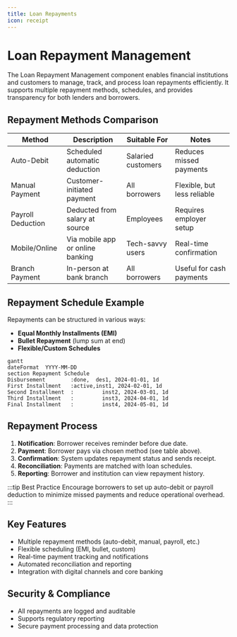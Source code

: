 ```yaml
---
title: Loan Repayments
icon: receipt
---
```


# Loan Repayment Management

The Loan Repayment Management component enables financial institutions and customers to manage, track, and process loan repayments efficiently. It supports multiple repayment methods, schedules, and provides transparency for both lenders and borrowers.

## Repayment Methods Comparison

| Method              | Description                          | Suitable For         | Notes                       |
|---------------------|--------------------------------------|----------------------|-----------------------------|
| Auto-Debit          | Scheduled automatic deduction        | Salaried customers   | Reduces missed payments     |
| Manual Payment      | Customer-initiated payment           | All borrowers        | Flexible, but less reliable |
| Payroll Deduction   | Deducted from salary at source       | Employees            | Requires employer setup     |
| Mobile/Online       | Via mobile app or online banking     | Tech-savvy users     | Real-time confirmation      |
| Branch Payment      | In-person at bank branch             | All borrowers        | Useful for cash payments    |

## Repayment Schedule Example

Repayments can be structured in various ways:
- **Equal Monthly Installments (EMI)**
- **Bullet Repayment** (lump sum at end)
- **Flexible/Custom Schedules**

```mermaid
gantt
dateFormat  YYYY-MM-DD
section Repayment Schedule
Disbursement        :done,  des1, 2024-01-01, 1d
First Installment   :active,inst1, 2024-02-01, 1d
Second Installment  :         inst2, 2024-03-01, 1d
Third Installment   :         inst3, 2024-04-01, 1d
Final Installment   :         inst4, 2024-05-01, 1d
```

## Repayment Process
1. **Notification**: Borrower receives reminder before due date.
2. **Payment**: Borrower pays via chosen method (see table above).
3. **Confirmation**: System updates repayment status and sends receipt.
4. **Reconciliation**: Payments are matched with loan schedules.
5. **Reporting**: Borrower and institution can view repayment history.

:::tip Best Practice
Encourage borrowers to set up auto-debit or payroll deduction to minimize missed payments and reduce operational overhead.
:::

## Key Features
- Multiple repayment methods (auto-debit, manual, payroll, etc.)
- Flexible scheduling (EMI, bullet, custom)
- Real-time payment tracking and notifications
- Automated reconciliation and reporting
- Integration with digital channels and core banking

## Security & Compliance
- All repayments are logged and auditable
- Supports regulatory reporting
- Secure payment processing and data protection
